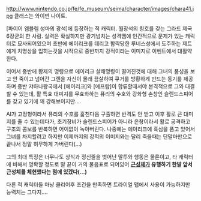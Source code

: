 http://www.nintendo.co.jp/fe/fe_museum/seima/character/images/chara41.jpg
클래스는 와이번 나이트.
 
[파이어 엠블렘 성마의 광석]에 등장하는 적 캐릭터. 월장석의 칭호를 갖는 그라드 제국 6장군의 한 사람. 실력은 확실하지만 광기넘치는 성격땜에 인간적으로 문제가 있는 캐릭터로 묘사되어있으며 초반에 에이리크를 데리고 함락당한 루네스성에서 도주하는 제트에게 치명상을 입히는것을 시작으로 중반까지 강적이라는 이미지로 이벤트에서 대활약한다.

이어서 중반에 황제의 명령으로 에이리크 살해명령이 떨어진것에 대해 그녀의 품성을 보고 안 죽이고 넘어간 그렌을 자신이 몰래 끔살하여 쿠거를 방황하게 만드는 동기를 제공하며 중반 쟈하나왕국에서 [에이리크]와 [에프람]이 합류할때서야 본격적으로 그와 대결할 수 있는데, 활 특효 대미지를 무효화하는 퓨리의 수호와 강화형 손창인 슬렌드스피어를 갖고 있기에 꽤 강해보이지만….

AI가 고정형이라서 퓨리의 수호를 훔친다음 구출하면 반격도 안 받고 이후 활로 큰 대미지를 줄 수 있는데다가, 초기장비가 슬렌드스피어가 아니라 은창이라서 활로 공격하고 구조의 콤보를 반복하면 어이없이 녹아버린다. 나중에는 에이리크에 흑심을 품고 있어서 그녀를 차지할려고 하지만 이제까지의 강적의 이미지와는 달리 죽을때는 단말마만으로 끝나서 정말 허무하게 가버린다(…)

그의 최대 특징은 너무나도 상식과 정신줄을 벗어난 말투와 행동은 물론이고, 타 캐릭터에 비해서 명확할 정도로 말 끝이 거의 물음표로 되어있어 '''[[근성체]]가 유행하기 한발 앞서 근성체를 체현했다는 점에 있겠다(…)'''

다른 적 캐릭터들 마냥 클리어후 조건을 만족하면 트라이얼 맵에서 사용이 가능하지만 능력치는 그다지….
